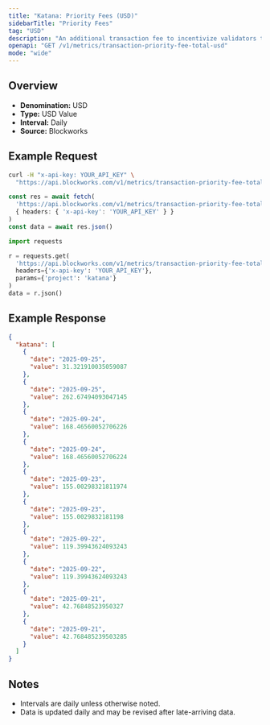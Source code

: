 ```yaml
---
title: "Katana: Priority Fees (USD)"
sidebarTitle: "Priority Fees"
tag: "USD"
description: "An additional transaction fee to incentivize validators to prioritize and execute transactions"
openapi: "GET /v1/metrics/transaction-priority-fee-total-usd"
mode: "wide"
---
```


## Overview

- **Denomination:** USD
- **Type:** USD Value
- **Interval:** Daily
- **Source:** Blockworks

## Example Request

<CodeGroup>

```bash cURL
curl -H "x-api-key: YOUR_API_KEY" \
  "https://api.blockworks.com/v1/metrics/transaction-priority-fee-total-usd?project=katana"
```

```typescript TypeScript
const res = await fetch(
  'https://api.blockworks.com/v1/metrics/transaction-priority-fee-total-usd?project=katana',
  { headers: { 'x-api-key': 'YOUR_API_KEY' } }
)
const data = await res.json()
```

```python Python
import requests

r = requests.get(
  'https://api.blockworks.com/v1/metrics/transaction-priority-fee-total-usd',
  headers={'x-api-key': 'YOUR_API_KEY'},
  params={'project': 'katana'}
)
data = r.json()
```

</CodeGroup>

## Example Response

```json
{
  "katana": [
    {
      "date": "2025-09-25",
      "value": 31.321910035059087
    },
    {
      "date": "2025-09-25",
      "value": 262.67494093047145
    },
    {
      "date": "2025-09-24",
      "value": 168.46560052706226
    },
    {
      "date": "2025-09-24",
      "value": 168.46560052706224
    },
    {
      "date": "2025-09-23",
      "value": 155.00298321811974
    },
    {
      "date": "2025-09-23",
      "value": 155.0029832181198
    },
    {
      "date": "2025-09-22",
      "value": 119.39943624093243
    },
    {
      "date": "2025-09-22",
      "value": 119.39943624093243
    },
    {
      "date": "2025-09-21",
      "value": 42.76848523950327
    },
    {
      "date": "2025-09-21",
      "value": 42.768485239503285
    }
  ]
}
```

## Notes
- Intervals are daily unless otherwise noted.
- Data is updated daily and may be revised after late-arriving data.